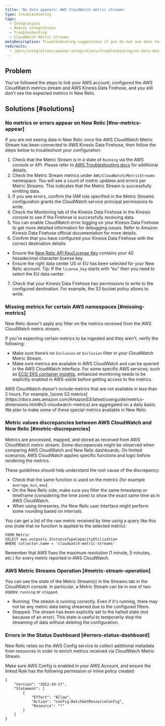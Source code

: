 ```yaml
---
title: 'No data appears: AWS CloudWatch metric streams'
type: troubleshooting
tags:
  - Integrations
  - Amazon integrations
  - Troubleshooting
  - CloudWatch Metric Streams
metaDescription: Troubleshooting suggestions if you do not see data for your AWS CloudWatch Metric Streams integration in the New Relic Infrastructure UI.
redirects:
  - /docs/integrations/amazon-integrations/troubleshooting/no-data-metric-streams
---
```


## Problem

You've followed the steps to link your AWS account, configured the AWS CloudWatch metrics stream and AWS Kinesis Data Firehose, and you still don't see the expected metrics in New Relic.

## Solutions [#solutions]

### No metrics or errors appear on New Relic [#no-metrics-appear]

If you are not seeing data in New Relic once the AWS CloudWatch Metric Stream has been connected to AWS Kinesis Data Firehose, then follow the steps below to troubleshoot your configuration:

1. Check that the Metric Stream is in a state of `Running` via the AWS console or API. Please refer to [AWS Troubleshooting docs](https://docs.aws.amazon.com/AmazonCloudWatch/latest/monitoring/CloudWatch-metric-streams-troubleshoot.html) for additional details.
2. Check the Metric Stream metrics under `AWS/CloudWatch/MetricStreams` namespace. You will see a count of metric updates and errors per Metric Streams. This indicates that the Metric Stream is successfully emitting data.
3. If you see errors, confirm the IAM role specified in the Metric Streams configuration grants the CloudWatch service principal permissions to write.
4. Check the Monitoring tab of the Kinesis Data Firehose in the Kinesis console to see if the Firehose is successfully receiving data.
5. You can enable CloudWatch error logging on your Kinesis Data Firehose to get more detailed information for debugging issues. Refer to Amazon Kinesis Data Firehose official documentation for more details.
6. Confirm that you have configured your Kinesis Data Firehose with the correct destination details:

* Ensure the [New Relic API Key/License Key](/docs/apis/intro-apis/new-relic-api-keys/) contains your 40 hexadecimal character license key.
* Ensure the right data center US or EU has been selected for your New Relic account. Tip: If the `license_key` starts with “eu” then you need to select the EU data center.

7. Check that your Kinesis Data Firehose has permissions to write to the configured destination. For example, the S3 bucket policy allows to write.

### Missing metrics for certain AWS namespaces [#missing-metrics]

New Relic doesn't apply any filter on the metrics received from the AWS CloudWatch metric stream.

If you're expecting certain metrics to be ingested and they aren't, verify the following:

* Make sure there’s no `Inclusion` or `Exclusion` filter in your CloudWatch Metric Stream.
* Make sure metrics are available in AWS CloudWatch and can be queried in the AWS CloudWatch interface. For some specific AWS services, such as [ECS/ EKS container insights](https://docs.aws.amazon.com/AmazonCloudWatch/latest/monitoring/deploy-container-insights.html), enhanced monitoring needs to be explicitly enabled in AWS-sdide before getting access to the metrics.

<Callout variant="important">
  AWS CloudWatch doesn't include metrics that are not available in less than 2 hours. For example, [some S3 metrics](https://docs.aws.amazon.com/AmazonS3/latest/userguide/metrics-dimensions.html#s3-cloudwatch-metrics) are aggregated on a daily basis. We plan to make some of these special metrics available in New Relic.
</Callout>

### Metric values discrepancies between AWS CloudWatch and New Relic [#metric-discrepancies]

Metrics are processed, mapped, and stored as received from AWS CloudWatch metric stream. Some discrepancies might be observed when comparing AWS CloudWatch and New Relic dashboards. On limited scenarios, AWS CloudWatch applies specific functions and logic before rendering the metrics.

These guidelines should help understand the root cause of the discrepancy:

* Check that the same function is used on the metrics (for example `average`, `min`, `max`).
* On the New Relic side, make sure you filter the same timestamp or timeframe (considering the time zone) to show the exact same time as in AWS CloudWatch.
* When using timeseries, the New Relic user interface might perform some rounding based on intervals.

You can get a list of the raw metric received by time using a query like this one (note that no function is applied to the selected metric):

```
FROM Metric 
SELECT aws.outposts.InstanceTypeCapacityUtilization
WHERE collector.name = 'cloudwatch-metric-streams'
```

Remember that AWS fixes the maximum resolution (1 minute, 5 minutes, etc.) for every metric reported in AWS CloudWatch.

### AWS Metric Streams Operation [#metric-stream-operation]

You can see the state of the Metric Stream(s) in the Streams tab in the CloudWatch console. In particular, a Metric Stream can be in one of two states: `running` or `stopped`.

* Running: The stream is running correctly. Even if it's running, there may not be any metric data being streamed due to the configured filters.
* Stopped: The stream has been explicitly set to the halted state (not because of an error). This state is useful to temporarily stop the streaming of data without deleting the configuration.

### Errors in the Status Dashboard [#errors-status-dashboard]

New Relic relies on the AWS Config service to collect additional metadata from resources in order to enrich metrics received via CloudWatch Metric Stream.

Make sure AWS Config is enabled in your AWS Account, and ensure the linked Role has the following permission or inline policy created:

```
{
    "Version": "2012-10-17",
    "Statement": [
        {
            "Effect": "Allow",
            "Action": "config:BatchGetResourceConfig",
            "Resource": "*"
        }
    ]
}
```
